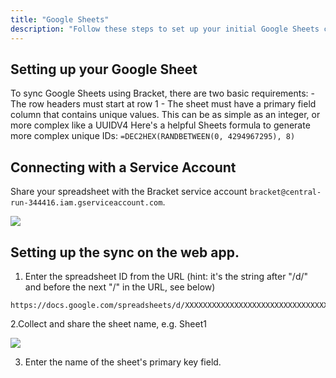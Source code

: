 ```yaml
---
title: "Google Sheets"
description: "Follow these steps to set up your initial Google Sheets connection with Bracket"
---
```


## Setting up your Google Sheet

To sync Google Sheets using Bracket, there are two basic requirements:
    - The row headers must start at row 1
    - The sheet must have a primary field column that contains unique values. This can be as simple as an integer, or more complex like a UUIDV4
    <Tip>Here's a helpful Sheets formula to generate more complex unique IDs: `=DEC2HEX(RANDBETWEEN(0, 4294967295), 8)`</Tip>


## Connecting with a Service Account

Share your spreadsheet with the Bracket service account `bracket@central-run-344416.iam.gserviceaccount.com`.

<Example>
    <img class="rounded-md w-6/12" src="/img/gsheets-1.png" />
</Example>

## Setting up the sync on the web app. 

1. Enter the spreadsheet ID from the URL (hint: it's the string after "/d/" and before the next "/" in the URL, see below)

```shell Spresheet Link Example
https://docs.google.com/spreadsheets/d/XXXXXXXXXXXXXXXXXXXXXXXXXXXXXXXXXXXXXXXXXXXX/edit#gid=0
```

2.Collect and share the sheet name, e.g. Sheet1

<Example>
    <img class="rounded-md w-full" src="/img/gsheets-2.png" />
</Example>

3. Enter the name of the sheet's primary key field. 
